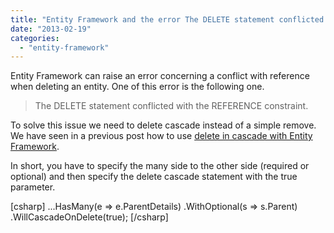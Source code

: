 ```yaml
---
title: "Entity Framework and the error The DELETE statement conflicted with the REFERENCE constraint."
date: "2013-02-19"
categories: 
  - "entity-framework"
---
```


Entity Framework can raise an error concerning a conflict with reference when deleting an entity. One of this error is the following one.

> The DELETE statement conflicted with the REFERENCE constraint.

To solve this issue we need to delete cascade instead of a simple remove. We have seen in a previous post how to use [delete in cascade with Entity Framework](http://patrickdesjardins.com/blog/entity-framework-4-3-delete-cascade-with-code-first-poco).

In short, you have to specify the many side to the other side (required or optional) and then specify the delete cascade statement with the true parameter.

\[csharp\] ...HasMany(e => e.ParentDetails) .WithOptional(s => s.Parent) .WillCascadeOnDelete(true); \[/csharp\]
